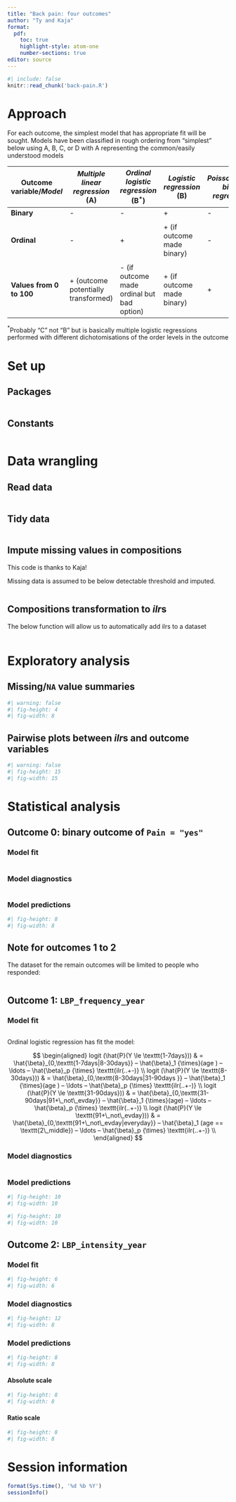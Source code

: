 ```yaml
---
title: "Back pain: four outcomes"
author: "Ty and Kaja"
format: 
  pdf:
    toc: true
    highlight-style: atom-one
    number-sections: true
editor: source
---
```



<!-- highlight-style supported themes: arrow, pygments, tango, espresso, zenburn, kate, monochrome, breezedark, haddock, atom-one, ayu, breeze, dracula, github, gruvbox, monokai, nord, oblivion, printing, radical, solarized, and vim. -->


```R
#| include: false
knitr::read_chunk('back-pain.R')
```

\newpage

# Approach 

For each outcome, the simplest model that has appropriate fit will be sought. Models have been classified in rough ordering from "simplest" below using A, B, C, or D with A representing the common/easily understood models

<!-- thanks to https://www.tablesgenerator.com/markdown_tables -->

| **Outcome variable**/*Model* | *Multiple linear regression* (A) | *Ordinal logistic regression* (B${}^{*}$) | *Logistic regression* (B) | *Poisson/negative binomial regression* (C) | *Beta regression* (D) | 
|---|---|---|---|---|---|
| **Binary** | - | - | + | - | - | 
|   |   |   |   |   |   |
| **Ordinal** | - | + | + (if outcome made binary) | - | - | 
|   |   |   |   |   |   |
| **Values from 0 to 100** | + (outcome potentially transformed) | - (if outcome made ordinal but bad option) | + (if outcome made binary) | + | + |  


${}^{*}$Probably "C" not "B" but is basically multiple logistic regressions performed with different dichotomisations of the order levels in the outcome 


\newpage

# Set up

## Packages


```R

```

## Constants


```R

```


\newpage


# Data wrangling

## Read data


```R

```

## Tidy data


```R

```


## Impute missing values in compositions

This code is thanks to Kaja! 

Missing data is assumed to be below detectable threshold and imputed.

```R

```


## Compositions transformation to *ilr*s

The below function will allow us to automatically add ilrs to a dataset

```R

```


\newpage


# Exploratory analysis

## Missing/`NA` value summaries



```R
#| warning: false
#| fig-height: 4
#| fig-width: 8


```


## Pairwise plots between *ilr*s and outcome variables


```R
#| warning: false
#| fig-height: 15
#| fig-width: 15


```


\newpage


# Statistical analysis

## Outcome 0: binary outcome of `Pain = "yes"`

### Model fit

```R
```


### Model diagnostics

```R

```

### Model predictions

```R
#| fig-height: 8
#| fig-width: 8
```


\newpage

## Note for outcomes 1 to 2

The dataset for the remain outcomes will be limited to people who responded:



```R
```

\newpage


## Outcome 1: `LBP_frequency_year`

### Model fit

```R
```

Ordinal logistic regression has fit the model:

<!-- logit (\hat{P}(Y \le \texttt{0days})) & =   \hat{\beta}_{0,\texttt{0days|1-7days}} –  \hat{\beta}_1 (age == \texttt{2\_middle}) – \ldots –  \hat{\beta}_p {\times} \texttt{ilr(..+-)} \\ -->

$$
\begin{aligned}
logit (\hat{P}(Y \le \texttt{1-7days})) & =   \hat{\beta}_{0,\texttt{1-7days|8-30days}} –  \hat{\beta}_1 {\times}(age ) – \ldots –  \hat{\beta}_p {\times} \texttt{ilr(..+-)} \\
logit (\hat{P}(Y \le \texttt{8-30days})) & =   \hat{\beta}_{0,\texttt{8-30days|31-90days }} –  \hat{\beta}_1 {\times}(age ) – \ldots –  \hat{\beta}_p {\times} \texttt{ilr(..+-)} \\
logit (\hat{P}(Y \le \texttt{31-90days})) & =   \hat{\beta}_{0,\texttt{31-90days|91+\_not\_evday}} –  \hat{\beta}_1 {\times}(age) – \ldots –  \hat{\beta}_p {\times} \texttt{ilr(..+-)} \\
logit (\hat{P}(Y \le \texttt{91+\_not\_evday})) & =   \hat{\beta}_{0,\texttt{91+\_not\_evday|everyday}} –  \hat{\beta}_1 (age == \texttt{2\_middle}) – \ldots –  \hat{\beta}_p {\times} \texttt{ilr(..+-)} \\
\end{aligned}
$$



### Model diagnostics

```R
```

### Model predictions

```R
#| fig-height: 10
#| fig-width: 10
```


```R
#| fig-height: 10
#| fig-width: 10
```


\newpage

## Outcome 2: `LBP_intensity_year`

### Model fit

```R
#| fig-height: 6
#| fig-width: 6
```

### Model diagnostics

```R
#| fig-height: 12
#| fig-width: 8
```

### Model predictions

```R
#| fig-height: 8
#| fig-width: 8
```


\newpage

#### Absolute scale

```R
#| fig-height: 8
#| fig-width: 8
```


\newpage

#### Ratio scale

```R
#| fig-height: 8
#| fig-width: 8
```



\newpage

# Session information


```R
format(Sys.time(), '%d %b %Y')
sessionInfo()
```





